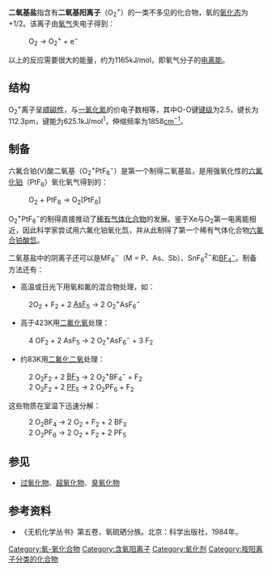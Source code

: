 {{Chembox
| ImageFile = Dioxygenyl-ion-2D-dimensions.png
| Section1 = {{Chembox Identifiers
|   CASNo = 12185-07-8
|   CASNo_Ref = {{cascite|correct|CAS}}
}}
}}
'''二氧基盐'''指含有'''二氧基阳离子'''（O<sub>2</sub><sup>+</sup>）的一类不多见的化合物，氧的[[氧化态|氧化态]]为+1/2。该离子由[[氧气|氧气]]失电子得到：
:O<sub>2</sub> → O<sub>2</sub><sup>+</sup> + e<sup>−</sup>
以上的反应需要很大的能量，约为1165kJ/mol，即氧气分子的[[电离能|电离能]]。

== 结构 ==
O<sub>2</sub><sup>+</sup>离子呈[[顺磁性|顺磁性]]，与[[一氧化氮|一氧化氮]]的价电子数相等，其中O-O键[[键级|键级]]为2.5，键长为112.3pm，键能为625.1kJ/mol<sup>1</sup>，伸缩频率为1858[[波数|cm<sup>−1</sup>]]。

== 制备 ==
六氟合铂(V)酸二氧基（O<sub>2</sub><sup>+</sup>PtF<sub>6</sub><sup>−</sup>）是第一个制得二氧基盐，是用强氧化性的[[六氟化铂|六氟化铂]]（PtF<sub>6</sub>）氧化氧气得到的：
:O<sub>2</sub> + PtF<sub>6</sub> → O<sub>2</sub>[PtF<sub>6</sub>]

O<sub>2</sub><sup>+</sup>PtF<sub>6</sub><sup>−</sup>的制得直接推动了[[稀有气体化合物|稀有气体化合物]]的发展。鉴于Xe与O<sub>2</sub>第一电离能相近，因此科学家尝试用六氟化铂氧化氙，并从此制得了第一个稀有气体化合物[[六氟合铂酸氙|六氟合铂酸氙]]。

二氧基盐中的阴离子还可以是MF<sub>6</sub><sup>−</sup>（M = P、As、Sb）、SnF<sub>6</sub><sup>2−</sup>和[[氟硼酸盐|BF<sub>4</sub><sup>−</sup>]]。制备方法还有：
*高温或日光下用氧和氟的混合物处理，如：
:2O<sub>2</sub> + F<sub>2</sub> + 2 [[五氟化砷|AsF<sub>5</sub>]] → 2 O<sub>2</sub><sup>+</sup>AsF<sub>6</sub><sup>−</sup>
*高于423K用[[二氟化氧|二氟化氧]]处理：
:4 OF<sub>2</sub> + 2 AsF<sub>5</sub> → 2 O<sub>2</sub><sup>+</sup>AsF<sub>6</sub><sup>−</sup> + 3 F<sub>2</sub>
*约83K用[[二氟化二氧|二氟化二氧]]处理：
:2 O<sub>2</sub>F<sub>2</sub> + 2 [[三氟化硼|BF<sub>3</sub>]] → 2 O<sub>2</sub><sup>+</sup>BF<sub>4</sub><sup>−</sup> + F<sub>2</sub>
:2 O<sub>2</sub>F<sub>2</sub> + 2 [[五氟化磷|PF<sub>5</sub>]] → 2 O<sub>2</sub>PF<sub>6</sub> + F<sub>2</sub>

这些物质在室温下迅速分解：
:2 O<sub>2</sub>BF<sub>4</sub> → 2 O<sub>2</sub> + F<sub>2</sub> + 2 BF<sub>3</sub>
:2 O<sub>2</sub>PF<sub>6</sub> → 2 O<sub>2</sub> + F<sub>2</sub> + 2 PF<sub>5</sub>

==参见==
*[[过氧化物|过氧化物]]、[[超氧化物|超氧化物]]、[[臭氧化物|臭氧化物]]

==参考资料==
*《无机化学丛书》第五卷，氧硫硒分族。北京：科学出版社，1984年。

[[Category:氧-氧化合物|Category:氧-氧化合物]]
[[Category:含氧阳离子|Category:含氧阳离子]]
[[Category:氧化剂|Category:氧化剂]]
[[Category:按阳离子分类的化合物|Category:按阳离子分类的化合物]]